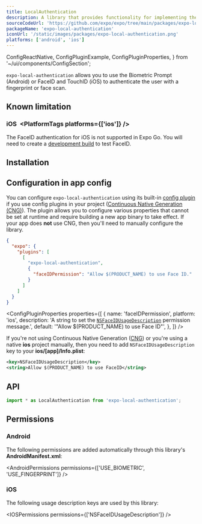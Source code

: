 ```yaml
---
title: LocalAuthentication
description: A library that provides functionality for implementing the Fingerprint API (Android) or FaceID and TouchID (iOS) to authenticate the user with a face or fingerprint scan.
sourceCodeUrl: 'https://github.com/expo/expo/tree/main/packages/expo-local-authentication'
packageName: 'expo-local-authentication'
iconUrl: '/static/images/packages/expo-local-authentication.png'
platforms: ['android', 'ios']
---
```


  ConfigReactNative,
  ConfigPluginExample,
  ConfigPluginProperties,
} from '~/ui/components/ConfigSection';

`expo-local-authentication` allows you to use the Biometric Prompt (Android) or FaceID and TouchID (iOS) to authenticate the user with a fingerprint or face scan.

## Known limitation

### iOS&ensp;<PlatformTags platforms={['ios']} />

The FaceID authentication for iOS is not supported in Expo Go. You will need to create a [development build](/develop/development-builds/introduction/) to test FaceID.

## Installation

<APIInstallSection />

## Configuration in app config

You can configure `expo-local-authentication` using its built-in [config plugin](/config-plugins/introduction/) if you use config plugins in your project ([Continuous Native Generation (CNG)](/workflow/continuous-native-generation/)). The plugin allows you to configure various properties that cannot be set at runtime and require building a new app binary to take effect. If your app does **not** use CNG, then you'll need to manually configure the library.

<ConfigPluginExample>

```json app.json
{
  "expo": {
    "plugins": [
      [
        "expo-local-authentication",
        {
          "faceIDPermission": "Allow $(PRODUCT_NAME) to use Face ID."
        }
      ]
    ]
  }
}
```

</ConfigPluginExample>

<ConfigPluginProperties
  properties={[
    {
      name: 'faceIDPermission',
      platform: 'ios',
      description:
        'A string to set the [`NSFaceIDUsageDescription`](#permission-nsfaceidusagedescription) permission message.',
      default: '"Allow $(PRODUCT_NAME) to use Face ID"',
    },
  ]}
/>

<ConfigReactNative>

If you're not using Continuous Native Generation ([CNG](/workflow/continuous-native-generation/)) or you're using a native **ios** project manually, then you need to add `NSFaceIDUsageDescription` key to your **ios/[app]/Info.plist**:

```xml Info.plist
<key>NSFaceIDUsageDescription</key>
<string>Allow $(PRODUCT_NAME) to use FaceID</string>
```

</ConfigReactNative>

## API

```js
import * as LocalAuthentication from 'expo-local-authentication';
```

<APISection packageName="expo-local-authentication" apiName="LocalAuthentication" />

## Permissions

### Android

The following permissions are added automatically through this library's **AndroidManifest.xml**:

<AndroidPermissions permissions={['USE_BIOMETRIC', 'USE_FINGERPRINT']} />

### iOS

The following usage description keys are used by this library:

<IOSPermissions permissions={['NSFaceIDUsageDescription']} />

